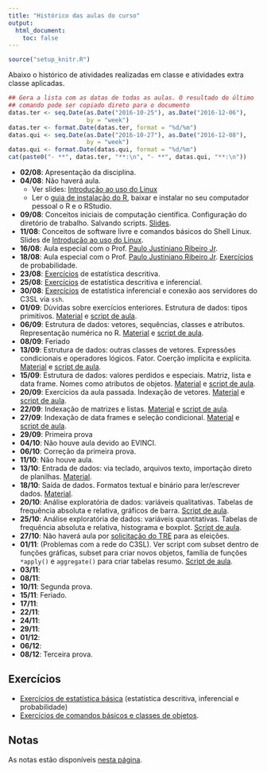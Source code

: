 ```yaml
---
title: "Histórico das aulas do curso"
output:
  html_document:
    toc: false
---
```


```r
source("setup_knitr.R")
```

Abaixo o histórico de atividades realizadas em classe e atividades extra
classe aplicadas.


```r
## Gera a lista com as datas de todas as aulas. O resultado do último
## comando pode ser copiado direto para o documento
datas.ter <- seq.Date(as.Date("2016-10-25"), as.Date("2016-12-06"),
                      by = "week")
datas.ter <- format.Date(datas.ter, format = "%d/%m")
datas.qui <- seq.Date(as.Date("2016-10-27"), as.Date("2016-12-08"),
                      by = "week")
datas.qui <- format.Date(datas.qui, format = "%d/%m")
cat(paste0("- **", datas.ter, "**:\n", "- **", datas.qui, "**:\n"))
```

- **02/08**: Apresentação da disciplina.
- **04/08**: Não haverá aula.
    - Ver slides:
      [Introdução ao uso do Linux](http://fernandomayer.github.io/linux-intro)
    - Ler o [guia de instalação do R](R-instalacao.html), baixar e
      instalar no seu computador pessoal o R e o RStudio.
- **09/08**: Conceitos iniciais de computação científica. Configuração
  do diretório de trabalho. Salvando scripts.
  [Slides](00_ce083-intro.html).
- **11/08**: Conceitos de software livre e comandos básicos do Shell
  Linux. Slides de
  [Introdução ao uso do Linux](http://fernandomayer.github.io/linux-intro).
- **16/08**: Aula especial com o Prof.
  [Paulo Justiniano Ribeiro Jr](http://www.leg.ufpr.br/~paulojus/).
- **18/08**: Aula especial com o Prof.
  [Paulo Justiniano Ribeiro Jr](http://www.leg.ufpr.br/~paulojus/).
  [Exercícios](ex01_intro.html) de probabilidade.
- **23/08**: [Exercícios](ex01_intro.html) de estatística descritiva.
- **25/08**: [Exercícios](ex01_intro.html) de estatística descritiva e
  inferencial.
- **30/08**: [Exercícios](ex01_intro.html) de estatística inferencial e
  conexão aos servidores do C3SL via `ssh`.
- **01/09**: Dùvidas sobre exercícios enteriores. Estrutura de dados:
  tipos primitivos. [Material](02_funcoes_e_objetos.html)
  e [script de aula](scripts/script_tipos.R).
- **06/09**: Estrutura de dados: vetores, sequências, classes e
  atributos. Representação numérica no
  R. [Material](02_funcoes_e_objetos.html)
  e [script de aula](scripts/script_tipos.R).
- **08/09**: Feriado
- **13/09**: Estrutura de dados: outras classes de vetores. Expressões
  condicionais e operadores lógicos. Fator. Coerção implícita e
  explícita. [Material](02_funcoes_e_objetos.html)
  e [script de aula](scripts/script_tipos.R).
- **15/09**: Estrutura de dados: valores perdidos e especiais. Matriz,
  lista e data frame. Nomes como atributos de
  objetos. [Material](02_funcoes_e_objetos.html)
  e [script de aula](scripts/script_tipos.R).
- **20/09**: Exercícios da aula passada. Indexação de
  vetores. [Material](03_indexacao_e_selecao.html)
  e [script de aula](scripts/script_index.R).
- **22/09**: Indexação de matrizes e
  listas. [Material](03_indexacao_e_selecao.html)
  e [script de aula](scripts/script_index.R).
- **27/09**: Indexação de data frames e seleção
  condicional. [Material](03_indexacao_e_selecao.html)
  e [script de aula](scripts/script_index.R).
- **29/09**: Primeira prova
- **04/10**: Não houve aula devido ao EVINCI.
- **06/10**: Correção da primeira prova.
- **11/10**: Não houve aula.
- **13/10**: Entrada de dados: via teclado, arquivos texto, importação
  direto de planilhas. [Material](04_Entrada_de_dados.html).
- **18/10**: Saída de dados. Formatos textual e binário para
  ler/escrever dados. [Material](04_Entrada_de_dados.html).
- **20/10**: Análise exploratória de dados: variáveis qualitativas.
  Tabelas de frequência absoluta e relativa, gráficos de
  barra. [Script de aula](scripts/script_exploratoria.R).
- **25/10**: Análise exploratória de dados: variáveis quantitativas.
  Tabelas de frequência absoluta e relativa, histograma e
  boxplot. [Script de aula](scripts/script_exploratoria.R).
- **27/10**: Não haverá aula por
[solicitação do TRE](http://www.ufpr.br/portalufpr/blog/noticias/__trashed-10/)
para as eleições.
- **01/11**: (Problemas com a rede do C3SL). Ver script com subset
  dentro de funções gráficas, subset para criar novos objetos, família
  de funções `*apply()` e `aggregate()` para criar tabelas resumo.
  [Script de aula](scripts/script_exploratoria.R).
- **03/11**:
- **08/11**:
- **10/11**: Segunda prova.
- **15/11**: Feriado.
- **17/11**:
- **22/11**:
- **24/11**:
- **29/11**:
- **01/12**:
- **06/12**:
- **08/12**: Terceira prova.

## Exercícios

- [Exercícios de estatística básica](ex01_intro.html) (estatística
  descritiva, inferencial e probabilidade)
- [Exercícios de comandos básicos e classes de objetos](exercicios/ex02_basico.pdf).

## Notas

As notas estão disponíveis [nesta página](notas.html).
